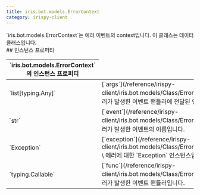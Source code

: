 ```yaml
---
title: iris.bot.models.ErrorContext
category: irispy-client
---
```


<Section>
  `iris.bot.models.ErrorContext`는 에러 이벤트의 context입니다. 이 클래스는 데이터 클래스입니다.
</Section>
<Section>
  ## 인스턴스 프로퍼티

  <Table>
    <Thead>
      <Tr>
        <Th colSpan={2}>`iris.bot.models.ErrorContext`의 인스턴스 프로퍼티</Th>
      </Tr>
    </Thead>
    <Tbody>
      <Tr>
        <Td><span>`list[typing.Any]`</span></Td>
        <Td>
          [`args`](/reference/irispy-client/iris.bot.models/Class/ErrorContext/args) \
          에러가 발생한 이벤트 핸들러에 전달된 인자입니다.
        </Td>
      </Tr>
      <Tr>
        <Td><span>`str`</span></Td>
        <Td>
          [`event`](/reference/irispy-client/iris.bot.models/Class/ErrorContext/event) \
          에러가 발생한 이벤트의 이름입니다.
        </Td>
      </Tr>
      <Tr>
        <Td><span>`Exception`</span></Td>
        <Td>
          [`exception`](/reference/irispy-client/iris.bot.models/Class/ErrorContext/exception) \
          에러에 대한 `Exception` 인스턴스입니다.
        </Td>
      </Tr>
      <Tr>
        <Td><span>`typing.Callable`</span></Td>
        <Td>
          [`func`](/reference/irispy-client/iris.bot.models/Class/ErrorContext/func) \
          에러가 발생한 이벤트 핸들러입니다.
        </Td>
      </Tr>
    </Tbody>
  </Table>
</Section>